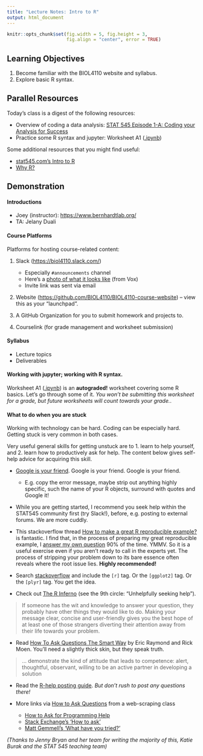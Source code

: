 ```yaml
---
title: "Lecture Notes: Intro to R"
output: html_document
---
```


```r
knitr::opts_chunk$set(fig.width = 5, fig.height = 3, 
                      fig.align = "center", error = TRUE)
```

## Learning Objectives

1.  Become familiar with the BIOL4110 website and syllabus.
2.  Explore basic R syntax.

## Parallel Resources

Today's class is a digest of the following resources:

-   Overview of coding a data analysis: [STAT 545 Episode 1-A: Coding your Analysis for Success](https://youtu.be/91LmBj29-Sc)
-   Practice some R syntax and jupyter: Worksheet A1 ([.ipynb](https://github.com/BIOL4110/BIOL4110-course-website/blob/main/content/worksheets/worksheet_a01.ipynb))

Some additional resources that you might find useful:

-   [stat545.com's Intro to R](https://stat545.com/r-basics.html)
-   [Why R?](https://cfss.uchicago.edu/setup/what-is-r/)

## Demonstration

#### Introductions

-   Joey (instructor): [https://www.bernhardtlab.org/](https://www.bernhardtlab.org/)
-   TA: Jelany Duali

#### Course Platforms

Platforms for hosting course-related content:

1.  Slack (<https://biol4110.slack.com/>)

    -   Especially `#announcements` channel
    -   Here's a [photo of what it looks like](https://cdn.vox-cdn.com/thumbor/ljup85YXH0uSunvONPrkkys_1po=/0x0:1980x1320/1820x1213/filters:focal(832x502:1148x818):format(webp)/cdn.vox-cdn.com/uploads/chorus_image/image/66517684/slacknewdesign.0.jpg) (from Vox)
    -   Invite link was sent via email

2.  Website (<https://github.com/BIOL4110/BIOL4110-course-website>) -- view this as your "launchpad".

3.  A GitHub Organization for you to submit homework and projects to.

4.  Courselink (for grade management and worksheet submission)

#### Syllabus

-   Lecture topics
-   Deliverables

#### Working with jupyter; working with R syntax.

Worksheet A1 ([.ipynb](https://github.com/BIOL4110/BIOL4110-course-website/blob/main/content/worksheets/worksheet_a01.ipynb)) is an **autograded!** worksheet covering some R basics. Let's go through some of it. *You won't be submitting this worksheet for a grade, but future worksheets will count towards your grade.*.

#### What to do when you are stuck

Working with technology can be hard. Coding can be especially hard. Getting stuck is very common in both cases. 

Very useful general skills for getting unstuck are to 1. learn to help yourself, and 2. learn how to productively ask for help. The content below gives self-help advice for acquiring this skill.

-   [Google is your friend](http://xkcd.com/627/). Google is your friend. Google is your friend.

    -   E.g. copy the error message, maybe strip out anything highly specific, such the name of your R objects, surround with quotes and Google it!

- While you are getting started, I recommend you seek help within the STAT545 community first (try Slack!), before, e.g. posting to external forums. We are more cuddly.

-   This stackoverflow thread [How to make a great R reproducible example?](http://stackoverflow.com/questions/5963269/how-to-make-a-great-r-reproducible-example/5963610#5963610) is fantastic. I find that, in the process of preparing my great reproducible example, I [answer my own question](http://htmlpreview.github.io/?https://gist.githubusercontent.com/jennybc/58466fd018823302f398/raw/4c7059558e1525b482f1ee794a5828ca8999bf98/2014-07-25_wrapper-graphics-dev-open-close.html) 90% of the time. YMMV. So it is a useful exercise even if you aren't ready to call in the experts yet. The process of stripping your problem down to its bare essence often reveals where the root issue lies. **Highly recommended!**

-   Search [stackoverflow](http://stackoverflow.com) and include the `[r]` tag. Or the `[ggplot2]` tag. Or the `[plyr]` tag. You get the idea.

-   Check out [The R Inferno](http://www.burns-stat.com/documents/books/the-r-inferno/) (see the 9th circle: "Unhelpfully seeking help").

> If someone has the wit and knowledge to answer your question, they probably have other things they would like to do. Making your message clear, concise and user-friendly gives you the best hope of at least one of those strangers diverting their attention away from their life towards your problem.

-   Read [How To Ask Questions The Smart Way](http://www.catb.org/~esr/faqs/smart-questions.html) by Eric Raymond and Rick Moen. You'll need a slightly thick skin, but they speak truth.

> ... demonstrate the kind of attitude that leads to competence: alert, thoughtful, observant, willing to be an active partner in developing a solution

-   Read the [R-help posting guide](http://www.r-project.org/posting-guide.html). *But don't rush to post any questions there!*

-   More links via [How to Ask Questions](https://github.com/ireapps/scraping-class/blob/master/notes/how-to-ask-questions.md) from a web-scraping class

    -   [How to Ask for Programming Help](http://codingkilledthecat.wordpress.com/2012/06/26/how-to-ask-for-programming-help/)
    -   [Stack Exchange's 'How to ask'](https://codereview.stackexchange.com/help/how-to-ask)
    -   [Matt Gemmell's 'What have you tried?'](http://mattgemmell.com/what-have-you-tried/)

*(Thanks to Jenny Bryan and her team for writing the majority of this, Katie Burak and the STAT 545 teaching team)*
